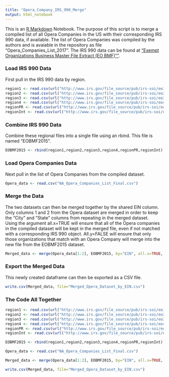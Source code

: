 ---
title: "Opera_Company_IRS_990_Merge"
output: html_notebook
---

This is an [R Markdown](http://rmarkdown.rstudio.com) Notebook. The purpose of this script is to merge a compiled list of all Opera Companies in the US with their corresponding IRS 990 data, if available. The list of Opera Companies was compiled by the authors and is avaiable in the repository as file "Opera_Companies_List_2017". The IRS 990 data can be found at ["Exempt Organizations Business Master File Extract (EO BMF)""](https://www.irs.gov/charities-non-profits/exempt-organizations-business-master-file-extract-eo-bmf).

### Load IRS 990 Data
First pull in the IRS 990 data by region.
```{r}
region1 <- read.csv(url("http://www.irs.gov/file_source/pub/irs-soi/eo1.csv")) ## Northeast US
region2 <- read.csv(url("http://www.irs.gov/file_source/pub/irs-soi/eo2.csv")) ## Midatlantic & Great Lakes
region3 <- read.csv(url("http://www.irs.gov/file_source/pub/irs-soi/eo3.csv")) ## GulfCoast & Pacific Coast
region4 <- read.csv(url("http://www.irs.gov/file_source/pub/irs-soi/eo4.csv")) ## All other Areas
regionPR <- read.csv(url("http://www.irs.gov/file_source/pub/irs-soi/eo_pr.csv")) ## Puerto Rico
regionInt <- read.csv(url("http://www.irs.gov/file_source/pub/irs-soi/eo_xx.csv")) ## International != Puerto Rico
```

### Combine IRS 990 Data
Combine these regional files into a single file using an rbind. This file is named "EOBMF2015".
```{r}
EOBMF2015 <- rbind(region1,region2,region3,region4,regionPR,regionInt)
```

### Load Opera Companies Data
Next pull in the list of Opera Companies from the compiled dataset.
```{r}
Opera_data <- read.csv("NA_Opera_Companies_List_Final.csv")
```

### Merge the Data
The two datasets can then be merged together by the shared EIN column.  
Only columns 1 and 2 from the Opera dataset are merged in order to keep the "City" and "State" columns from repeating in the merged dataset.  
Using the argument all.x=TRUE will ensure that all of the Opera companies in the compiled dataset will be kept in the merged file, even if not matched with a corresponding IRS 990 object. All.y=FALSE will ensure that only those organizations that match with an Opera Company will merge into the new file from the EOBMF2015 dataset. 
```{r}
Merged_data <- merge(Opera_data[1:2], EOBMF2015, by="EIN", all.x=TRUE, all.y=FALSE, sort=FALSE)
```

### Export the Merged Data
This newly created dataframe can then be exported as a CSV file. 
```{r}
write.csv(Merged_data, file="Merged_Opera_Dataset_by_EIN.csv")
```

### The Code All Together
```{r}
region1 <- read.csv(url("http://www.irs.gov/file_source/pub/irs-soi/eo1.csv"))
region2 <- read.csv(url("http://www.irs.gov/file_source/pub/irs-soi/eo2.csv"))
region3 <- read.csv(url("http://www.irs.gov/file_source/pub/irs-soi/eo3.csv"))
region4 <- read.csv(url("http://www.irs.gov/file_source/pub/irs-soi/eo4.csv"))
regionPR <- read.csv(url("http://www.irs.gov/file_source/pub/irs-soi/eo_pr.csv"))
regionInt <- read.csv(url("http://www.irs.gov/file_source/pub/irs-soi/eo_xx.csv"))

EOBMF2015 <- rbind(region1,region2,region3,region4,regionPR,regionInt)

Opera_data <- read.csv("NA_Opera_Companies_List_Final.csv")

Merged_data <- merge(Opera_data[1:2], EOBMF2015, by="EIN", all.x=TRUE, all.y=FALSE, sort=FALSE)

write.csv(Merged_data, file="Merged_Opera_Dataset_by_EIN.csv")
```


